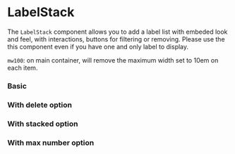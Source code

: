 
# LabelStack

The `LabelStack` component allows you to add a label list with embeded look and feel, with interactions, buttons for filtering or removing. Please use the this component even if you have one and only label to display.

`mw100`: on main container, will remove the maximum width set to 10em on each item.

### Basic 

<Canvas>
    <Story id="components-labelstack--basic" />
</Canvas>

### With delete option 

<Canvas>
    <Story id="components-labelstack--with-delete" />
</Canvas>

### With stacked option 

<Canvas>
    <Story id="components-labelstack--stacked" />
</Canvas>

### With max number option 

<Canvas>
    <Story id="components-labelstack--max" />
</Canvas>

<ArgsTable of={LabelStack} />
